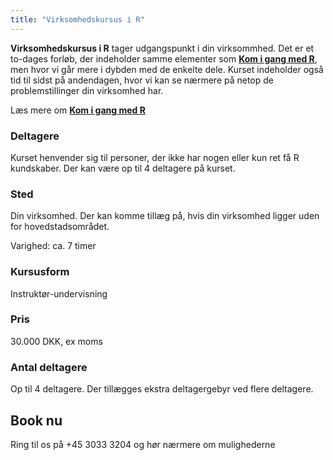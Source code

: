 ```yaml
---
title: "Virksomhedskursus i R"
---
```


**Virksomhedskursus i R** tager udgangspunkt i din virksommhed. Det er et to-dages forløb, der indeholder samme elementer som [**Kom i gang med R**](komigang.html), men hvor vi går mere i dybden med de enkelte dele. Kurset indeholder også tid til sidst på andendagen, hvor vi kan se nærmere på netop de problemstillinger din virksomhed har.

Læs mere om [**Kom i gang med R**](komigang.html)

### Deltagere
Kurset henvender sig til personer, der ikke har nogen eller kun ret få R kundskaber.
Der kan være op til 4 deltagere på kurset.

### Sted
Din virksomhed. Der kan komme tillæg på, hvis din virksomhed ligger uden for hovedstadsområdet.

Varighed: ca. 7 timer

### Kursusform
Instruktør-undervisning

### Pris
30.000 DKK, ex moms

### Antal deltagere
Op til 4 deltagere. Der tillægges ekstra deltagergebyr ved flere deltagere.

## Book nu
Ring til os på +45 3033 3204 og hør nærmere om mulighederne
